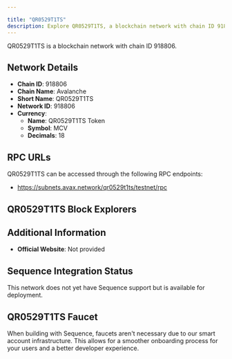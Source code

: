```yaml
---

title: "QR0529T1TS"
description: Explore QR0529T1TS, a blockchain network with chain ID 918806. Learn about its native currency, QR0529T1TS Token, and how to interact with the network.
---
```




QR0529T1TS is a blockchain network with chain ID 918806.

## Network Details

- **Chain ID**: 918806
- **Chain Name**: Avalanche
- **Short Name**: QR0529T1TS
- **Network ID**: 918806
- **Currency**: 
  - **Name**: QR0529T1TS Token
  - **Symbol**: MCV
  - **Decimals**: 18

## RPC URLs

QR0529T1TS can be accessed through the following RPC endpoints:

- https://subnets.avax.network/qr0529t1ts/testnet/rpc

## QR0529T1TS Block Explorers



## Additional Information

- **Official Website**: Not provided

## Sequence Integration Status

This network does not yet have Sequence support but is available for deployment.

## QR0529T1TS Faucet

When building with Sequence, faucets aren't necessary due to our smart account infrastructure. This allows for a smoother onboarding process for your users and a better developer experience.
